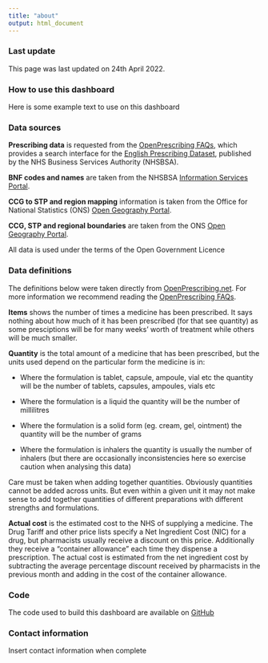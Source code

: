 ```yaml
---
title: "about"
output: html_document
---
```


### Last update

This page was last updated on 24th April 2022.


### How to use this dashboard

Here is some example text to use on this dashboard


### Data sources

**Prescribing data** is requested from the [OpenPrescribing FAQs][1], which provides a search interface for the [English Prescribing Dataset][3], published by the NHS Business Services Authority (NHSBSA).

**BNF codes and names** are taken from the NHSBSA [Information Services Portal][4].

**CCG to STP and region mapping** information is taken from the Office for National Statistics (ONS) [Open Geography Portal][5].

**CCG, STP and regional boundaries** are taken from the ONS [Open Geography Portal][5].

All data is used under the terms of the Open Government Licence


### Data definitions 

The definitions below were taken directly from [OpenPrescribing.net][6]. For more information we recommend reading the [OpenPrescribing FAQs][1]. 

**Items** shows the number of times a medicine has been prescribed. It says nothing about how much of it has been prescribed (for that see quantity) as some presciptions will be for many weeks’ worth of treatment while others will be much smaller.

**Quantity** is the total amount of a medicine that has been prescribed, but the units used depend on the particular form the medicine is in:

- Where the formulation is tablet, capsule, ampoule, vial etc the quantity will be the number of tablets, capsules, ampoules, vials etc

- Where the formulation is a liquid the quantity will be the number of millilitres

- Where the formulation is a solid form (eg. cream, gel, ointment) the quantity will be the number of grams

- Where the formulation is inhalers the quantity is usually the number of inhalers (but there are occasionally inconsistencies here so exercise caution when analysing this data)

Care must be taken when adding together quantities. Obviously quantities cannot be added across units. But even within a given unit it may not make sense to add together quantities of different preparations with different strengths and formulations.

**Actual cost** is the estimated cost to the NHS of supplying a medicine. The Drug Tariff and other price lists specify a Net Ingredient Cost (NIC) for a drug, but pharmacists usually receive a discount on this price. Additionally they receive a "container allowance" each time they dispense a prescription. The actual cost is estimated from the net ingredient cost by subtracting the average percentage discount received by pharmacists in the previous month and adding in the cost of the container allowance.


### Code

The code used to build this dashboard are available on [GitHub][7]


### Contact information

Insert contact information when complete


[1]: https://openprescribing.net/faq/ "OpenPrescribing FAQs"
[2]: https://openprescribing.net/api/ "OpenPrescribing API"
[3]: https://www.nhsbsa.nhs.uk/prescription-data/prescribing-data/english-prescribing-data-epd "English Prescribing Dataset"
[4]: https://www.nhsbsa.nhs.uk/access-our-data-products/information-services-portal-isp "Information Services Portal"
[5]: https://geoportal.statistics.gov.uk/ "Open Geography Portal"
[6]: https://openprescribing.net/ "OpenPrescribing.net"
[7]: "GitHub"